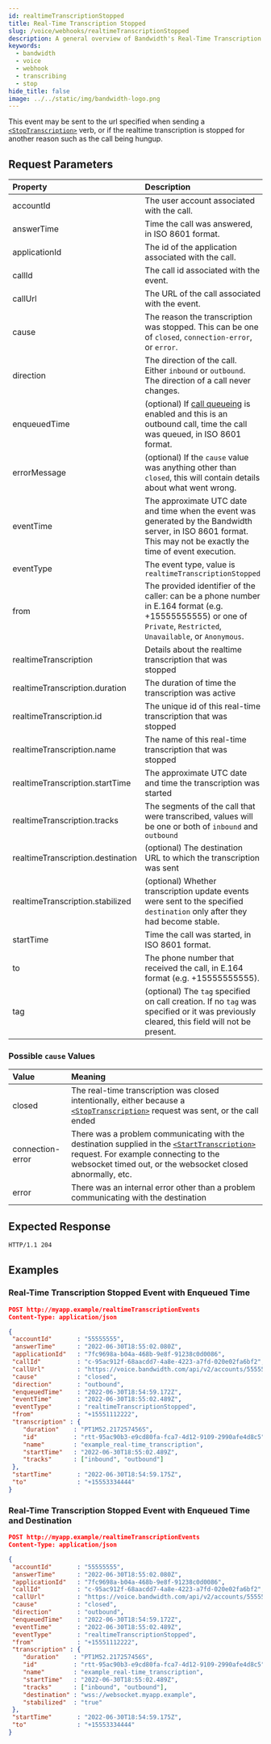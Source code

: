 ```yaml
---
id: realtimeTranscriptionStopped
title: Real-Time Transcription Stopped
slug: /voice/webhooks/realtimeTranscriptionStopped
description: A general overview of Bandwidth's Real-Time Transcription Stopped Webhook
keywords:
  - bandwidth
  - voice
  - webhook
  - transcribing
  - stop
hide_title: false
image: ../../static/img/bandwidth-logo.png
---
```


This event may be sent to the url specified when sending a [`<StopTranscription>`][1] verb, or if the realtime transcription is stopped for another reason such as the call being hungup.

## Request Parameters

| Property                | Description  |
|:------------------------|:-------------|
| accountId               | The user account associated with the call. |
| answerTime              | Time the call was answered, in ISO 8601 format. |
| applicationId           | The id of the application associated with the call. |
| callId                  | The call id associated with the event. |
| callUrl                 | The URL of the call associated with the event. |
| cause                   | The reason the transcription was stopped. This can be one of `closed`, `connection-error`,  or `error`. |
| direction               | The direction of the call. Either `inbound` or `outbound`. The direction of a call never changes. |
| enqueuedTime            | (optional) If [call queueing](/apis/voice#operation/createCall/) is enabled and this is an outbound call, time the call was queued, in ISO 8601 format. |
| errorMessage            | (optional) If the `cause` value was anything other than `closed`, this will contain details about what went wrong. |
| eventTime               | The approximate UTC date and time when the event was generated by the Bandwidth server, in ISO 8601 format. This may not be exactly the time of event execution. |
| eventType               | The event type, value is `realtimeTranscriptionStopped` |
| from                    | The provided identifier of the caller: can be a phone number in E.164 format (e.g. +15555555555) or one of `Private`, `Restricted`, `Unavailable`, or `Anonymous`. |
| realtimeTranscription             | Details about the realtime transcription that was stopped |
| realtimeTranscription.duration    | The duration of time the transcription was active |
| realtimeTranscription.id          | The unique id of this real-time transcription that was stopped |
| realtimeTranscription.name        | The name of this real-time transcription that was stopped |
| realtimeTranscription.startTime   | The approximate UTC date and time the transcription was started |
| realtimeTranscription.tracks      | The segments of the call that were transcribed, values will be one or both of `inbound` and `outbound` |
| realtimeTranscription.destination | (optional) The destination URL to which the transcription was sent |
| realtimeTranscription.stabilized               | (optional) Whether transcription update events were sent to the specified `destination` only after they had become stable. |
| startTime               | Time the call was started, in ISO 8601 format. |
| to                      | The phone number that received the call, in E.164 format (e.g. +15555555555). |
| tag                     | (optional) The `tag` specified on call creation. If no `tag` was specified or it was previously cleared, this field will not be present. |

### Possible `cause` Values

| Value            | Meaning |
|:-----------------|:-------------------------------------------------------------------------------------------------------------------------------------------------------------------------------------------------|
| closed           | The real-time transcription was closed intentionally, either because a [`<StopTranscription>`][1] request was sent, or the call ended |
| connection-error | There was a problem communicating with the destination supplied in the [`<StartTranscription>`][2] request. For example connecting to the websocket timed out, or the websocket closed abnormally, etc. |
| error            | There was an internal error other than a problem communicating with the destination |

## Expected Response

```http
HTTP/1.1 204
```

## Examples

### Real-Time Transcription Stopped Event with Enqueued Time

```json
POST http://myapp.example/realtimeTranscriptionEvents
Content-Type: application/json

{
 "accountId"       : "55555555",
 "answerTime"      : "2022-06-30T18:55:02.080Z",
 "applicationId"   : "7fc9698a-b04a-468b-9e8f-91238c0d0086",
 "callId"          : "c-95ac912f-68aacdd7-4a8e-4223-a7fd-020e02fa6bf2",
 "callUrl"         : "https://voice.bandwidth.com/api/v2/accounts/55555555/calls/c-95ac912f-68aacdd7-4a8e-4223-a7fd-020e02fa6bf2",
 "cause"           : "closed",
 "direction"       : "outbound",
 "enqueuedTime"    : "2022-06-30T18:54:59.172Z",
 "eventTime"       : "2022-06-30T18:55:02.489Z",
 "eventType"       : "realtimeTranscriptionStopped",
 "from"            : "+15551112222",
 "transcription" : {
    "duration"    : "PT1M52.217257456S",
    "id"          : "rtt-95ac90b3-e9cd80fa-fca7-4d12-9109-2990afe4d8c5",
    "name"        : "example_real-time_transcription",
    "startTime"   : "2022-06-30T18:55:02.489Z",
    "tracks"      : ["inbound", "outbound"]
 },
 "startTime"       : "2022-06-30T18:54:59.175Z",
 "to"              : "+15553334444"
}
```

### Real-Time Transcription Stopped Event with Enqueued Time and Destination

```json
POST http://myapp.example/realtimeTranscriptionEvents
Content-Type: application/json

{
 "accountId"       : "55555555",
 "answerTime"      : "2022-06-30T18:55:02.080Z",
 "applicationId"   : "7fc9698a-b04a-468b-9e8f-91238c0d0086",
 "callId"          : "c-95ac912f-68aacdd7-4a8e-4223-a7fd-020e02fa6bf2",
 "callUrl"         : "https://voice.bandwidth.com/api/v2/accounts/55555555/calls/c-95ac912f-68aacdd7-4a8e-4223-a7fd-020e02fa6bf2",
 "cause"           : "closed",
 "direction"       : "outbound",
 "enqueuedTime"    : "2022-06-30T18:54:59.172Z",
 "eventTime"       : "2022-06-30T18:55:02.489Z",
 "eventType"       : "realtimeTranscriptionStopped",
 "from"            : "+15551112222",
 "transcription" : {
    "duration"    : "PT1M52.217257456S",
    "id"          : "rtt-95ac90b3-e9cd80fa-fca7-4d12-9109-2990afe4d8c5",
    "name"        : "example_real-time_transcription",
    "startTime"   : "2022-06-30T18:55:02.489Z",
    "tracks"      : ["inbound", "outbound"],
    "destination" : "wss://websocket.myapp.example",
    "stabilized"  : "true"
 },
 "startTime"       : "2022-06-30T18:54:59.175Z",
 "to"              : "+15553334444"
}
```

[1]: /docs/voice/bxml/stopTranscription
[2]: /docs/voice/bxml/startTranscription
